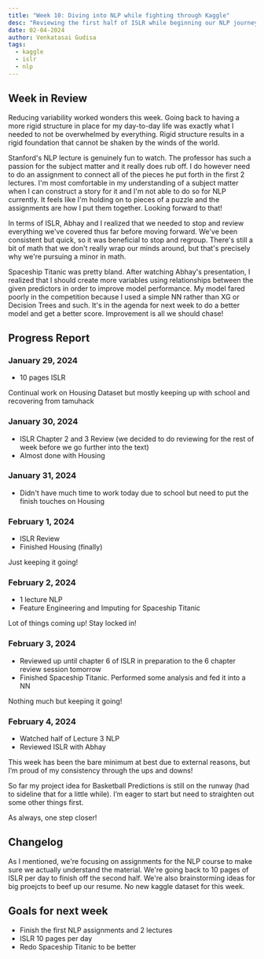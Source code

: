 ```yaml
---
title: "Week 10: Diving into NLP while fighting through Kaggle"
desc: "Reviewing the first half of ISLR while beginning our NLP journey and keeping up with Kaggling." 
date: 02-04-2024
author: Venkatasai Gudisa
tags:
  - kaggle
  - islr
  - nlp
---
```

## Week in Review

Reducing variability worked wonders this week. Going back to having a more rigid structure in place for my day-to-day life was exactly what I needed
to not be overwhelmed by everything. Rigid structure results in a rigid foundation that cannot be shaken by the winds of the world.

Stanford's NLP lecture is genuinely fun to watch. The professor has such a passion for the subject matter and it really does rub off.
I do however need to do an assignment to connect all of the pieces he put forth in the first 2 lectures. I'm most comfortable in my understanding
of a subject matter when I can construct a story for it and I'm not able to do so for NLP currently. It feels like I'm holding on to pieces of a puzzle
and the assignments are how I put them together. Looking forward to that!

In terms of ISLR, Abhay and I realized that we needed to stop and review everything we've covered thus far before moving forward. We've been consistent but quick, so
it was beneficial to stop and regroup. There's still a bit of math that we don't really wrap our minds around, but that's precisely why we're pursuing a minor in math.

Spaceship Titanic was pretty bland. After watching Abhay's presentation, I realized that I should create more variables using relationships between the given
predictors in order to improve model performance. My model fared poorly in the competition because I used a simple NN rather than XG or Decision Trees and such. 
It's in the agenda for next week to do a better model and get a better score. Improvement is all we should chase!

## Progress Report
### January 29, 2024

- 10 pages ISLR

Continual work on Housing Dataset but mostly keeping up with school and recovering from tamuhack

### January 30, 2024

- ISLR Chapter 2 and 3 Review (we decided to do reviewing for the rest of week before we go further into the text)
- Almost done with Housing

### January 31, 2024

- Didn't have much time to work today due to school but need to put the finish touches on Housing

### February 1, 2024

- ISLR Review
- Finished Housing (finally)

Just keeping it going!

### February 2, 2024

- 1 lecture NLP
- Feature Engineering and Imputing for Spaceship Titanic

Lot of things coming up! Stay locked in!

### February 3, 2024

- Reviewed up until chapter 6 of ISLR in preparation to the 6 chapter review session tomorrow
- Finished Spaceship Titanic. Performed some analysis and fed it into a NN

Nothing much but keeping it going!

### February 4, 2024

- Watched half of Lecture 3 NLP
- Reviewed ISLR with Abhay

This week has been the bare minimum at best due to external reasons, but I’m proud of my consistency through the ups and downs!

So far my project idea for Basketball Predictions is still on the runway (had to sideline that for a little while). I’m eager to start but need to straighten out some other things first.

As always, one step closer!

## Changelog

As I mentioned, we're focusing on assignments for the NLP course to make sure we actually understand the material. 
We're going back to 10 pages of ISLR per day to finish off the second half. We're also brainstorming ideas for big proejcts to beef up our resume.
No new kaggle dataset for this week.

## Goals for next week

- Finish the first NLP assignments and 2 lectures
- ISLR 10 pages per day
- Redo Spaceship Titanic to be better
